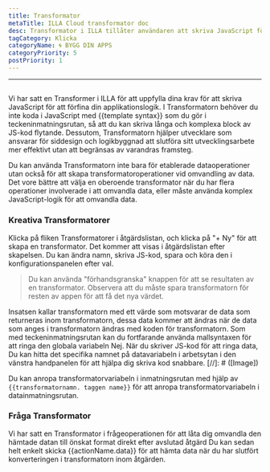```yaml
---
title: Transformator
metaTitle: ILLA Cloud transformator doc
desc: Transformator i ILLA tillåter användaren att skriva JavaScript för att förfina applikationslogiken
tagCategory: Klicka
categoryName: 🌀 BYGG DIN APPS
categoryPriority: 5
postPriority: 1
---
```


* * *

## <h2 hidden>Transformer</h2>

Vi har satt en Transformer i ILLA för att uppfylla dina krav för att skriva JavaScript för att förfina din applikationslogik. I Transformatorn behöver du inte koda i JavaScript med {{template syntax}} som du gör i teckeninmatningsrutan, så att du kan skriva långa och komplexa block av JS-kod flytande. Dessutom, Transformatorn hjälper utvecklare som ansvarar för siddesign och logikbyggnad att slutföra sitt utvecklingsarbete mer effektivt utan att begränsas av varandras framsteg.

Du kan använda Transformatorn inte bara för etablerade dataoperationer utan också för att skapa transformatoroperationer vid omvandling av data. Det vore bättre att välja en oberoende transformator när du har flera operationer involverade i att omvandla data, eller måste använda komplex JavaScript-logik för att omvandla data.

### Kreativa Transformatorer

Klicka på fliken Transformatorer i åtgärdslistan, och klicka på "+ Ny" för att skapa en transformator. Det kommer att visas i åtgärdslistan efter skapelsen. Du kan ändra namn, skriva JS-kod, spara och köra den i konfigurationspanelen efter val.

> Du kan använda "förhandsgranska" knappen för att se resultaten av en transformator. Observera att du måste spara transformatorn för resten av appen för att få det nya värdet.

Insatsen kallar transformatorn med ett värde som motsvarar de data som returneras inom transformatorn, dessa data kommer att ändras när de data som anges i transformatorn ändras med koden för transformatorn. Som med teckeninmatningsrutan kan du fortfarande använda mallsyntaxen för att ringa den globala variabeln Nej. När du skriver JS-kod för att ringa data, Du kan hitta det specifika namnet på datavariabeln i arbetsytan i den vänstra handpanelen för att hjälpa dig skriva kod snabbare.
[//]\: # ([Image])

Du kan anropa transformatorvariabeln i inmatningsrutan med hjälp av `{{transformatornamn. taggen name}}` för att anropa transformatorvariabeln i datainmatningsrutan.

### Fråga Transformator

Vi har satt en Transformator i frågeoperationen för att låta dig omvandla den hämtade datan till önskat format direkt efter avslutad åtgärd Du kan sedan helt enkelt skicka {{actionName.data}} för att hämta data när du har slutfört konverteringen i transformatorn inom åtgärden.
